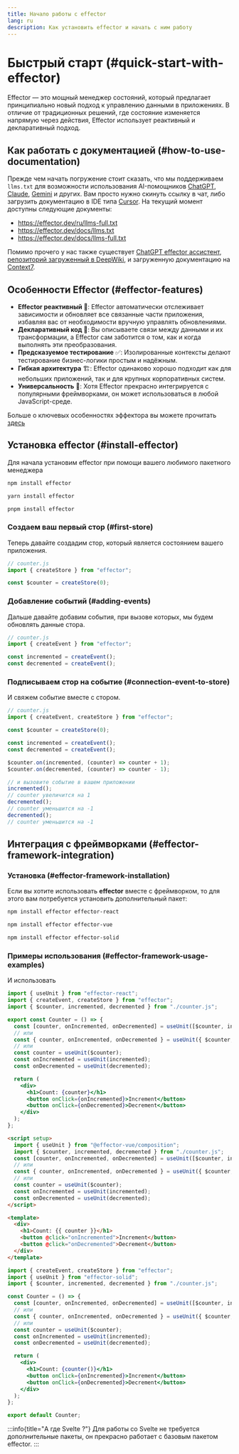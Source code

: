 ```yaml
---
title: Начало работы с effector
lang: ru
description: Как установить effector и начать с ним работу
---
```



# Быстрый старт (#quick-start-with-effector)

Effector — это мощный менеджер состояний, который предлагает принципиально новый подход к управлению данными в приложениях. В отличие от традиционных решений, где состояние изменяется напрямую через действия, Effector использует реактивный и декларативный подход.

## Как работать с документацией (#how-to-use-documentation)

Прежде чем начать погружение стоит сказать, что мы поддерживаем `llms.txt` для возможности использования AI-помощников [ChatGPT](https://chatgpt.com/), [Claude](https://claude.ai/), [Gemini](https://gemini.google.com) и других. Вам просто нужно скинуть ссылку в чат, либо загрузить документацию в IDE типа [Cursor](https://www.cursor.com/en).
На текущий момент доступны следующие документы:

- https://effector.dev/ru/llms-full.txt
- https://effector.dev/docs/llms.txt
- https://effector.dev/docs/llms-full.txt

Помимо прочего у нас также существует [ChatGPT effector ассистент](https://chatgpt.com/g/g-thabaCJlt-effector-assistant), [репозиторий загруженный в DeepWiki](https://deepwiki.com/effector/effector), и загруженную документацию на [Context7](https://context7.com/effector/effector).

## Особенности Effector (#effector-features)

- **Effector реактивный 🚀**: Effector автоматически отслеживает зависимости и обновляет все связанные части приложения, избавляя вас от необходимости вручную управлять обновлениями.
- **Декларативный код 📝**: Вы описываете связи между данными и их трансформации, а Effector сам заботится о том, как и когда выполнять эти преобразования.
- **Предсказуемое тестирование** ✅: Изолированные контексты делают тестирование бизнес-логики простым и надёжным.
- **Гибкая архитектура** 🏗️: Effector одинаково хорошо подходит как для небольших приложений, так и для крупных корпоративных систем.
- **Универсальность** 🔄: Хотя Effector прекрасно интегрируется с популярными фреймворками, он может использоваться в любой JavaScript-среде.

Больше о ключевых особенностях эффектора вы можете прочитать [здесь](/ru/introduction/core-concepts)

## Установка effector (#install-effector)

Для начала установим effector при помощи вашего любимого пакетного менеджера

<Tabs>
  <TabItem label="npm">

```bash
npm install effector
```

  </TabItem>
  <TabItem label="yarn">

```bash
yarn install effector
```

  </TabItem>
  <TabItem label="pnpm">

```bash
pnpm install effector
```

  </TabItem>
</Tabs>

### Создаем ваш первый стор (#first-store)

Теперь давайте создадим стор, который является состоянием вашего приложения.

```ts
// counter.js
import { createStore } from "effector";

const $counter = createStore(0);
```

### Добавление событий (#adding-events)

Дальше давайте добавим события, при вызове которых, мы будем обновлять данные стора.

```ts ins={3-4}
// counter.js
import { createEvent } from "effector";

const incremented = createEvent();
const decremented = createEvent();
```

### Подписываем стор на событие (#connection-event-to-store)

И свяжем событие вместе с стором.

```ts ins={9-10}
// counter.js
import { createEvent, createStore } from "effector";

const $counter = createStore(0);

const incremented = createEvent();
const decremented = createEvent();

$counter.on(incremented, (counter) => counter + 1);
$counter.on(decremented, (counter) => counter - 1);

// и вызовите событие в вашем приложении
incremented();
// counter увеличится на 1
decremented();
// counter уменьшится на -1
decremented();
// counter уменьшится на -1
```

## Интеграция с фреймворками (#effector-framework-integration)

### Установка (#effector-framework-installation)

Если вы хотите использовать **effector** вместе с фреймворком, то для этого вам потребуется установить дополнительный пакет:

<Tabs syncId="framework-choice">
  <TabItem label="React">

```bash
npm install effector effector-react
```

  </TabItem>
  <TabItem label="Vue">

```bash
npm install effector effector-vue
```

  </TabItem>
  <TabItem label="Solid">

```bash
npm install effector effector-solid
```

  </TabItem>
</Tabs>

### Примеры использования (#effector-framework-usage-examples)

И использовать

<Tabs syncId="framework-choice">
  <TabItem label="React">

```jsx
import { useUnit } from "effector-react";
import { createEvent, createStore } from "effector";
import { $counter, incremented, decremented } from "./counter.js";

export const Counter = () => {
  const [counter, onIncremented, onDecremented] = useUnit([$counter, incremented, decremented]);
  // или
  const { counter, onIncremented, onDecremented } = useUnit({ $counter, incremented, decremented });
  // или
  const counter = useUnit($counter);
  const onIncremented = useUnit(incremented);
  const onDecremented = useUnit(decremented);

  return (
    <div>
      <h1>Count: {counter}</h1>
      <button onClick={onIncremented}>Increment</button>
      <button onClick={onDecremented}>Decrement</button>
    </div>
  );
};
```

  </TabItem>
  <TabItem label="Vue">

```html
<script setup>
  import { useUnit } from "@effector-vue/composition";
  import { $counter, incremented, decremented } from "./counter.js";
  const [counter, onIncremented, onDecremented] = useUnit([$counter, incremented, decremented]);
  // или
  const { counter, onIncremented, onDecremented } = useUnit({ $counter, incremented, decremented });
  // или
  const counter = useUnit($counter);
  const onIncremented = useUnit(incremented);
  const onDecremented = useUnit(decremented);
</script>

<template>
  <div>
    <h1>Count: {{ counter }}</h1>
    <button @click="onIncremented">Increment</button>
    <button @click="onDecremented">Decrement</button>
  </div>
</template>
```

  </TabItem>
  <TabItem label="Solid">

```jsx
import { createEvent, createStore } from "effector";
import { useUnit } from "effector-solid";
import { $counter, incremented, decremented } from "./counter.js";

const Counter = () => {
  const [counter, onIncremented, onDecremented] = useUnit([$counter, incremented, decremented]);
  // или
  const { counter, onIncremented, onDecremented } = useUnit({ $counter, incremented, decremented });
  // или
  const counter = useUnit($counter);
  const onIncremented = useUnit(incremented);
  const onDecremented = useUnit(decremented);

  return (
    <div>
      <h1>Count: {counter()}</h1>
      <button onClick={onIncremented}>Increment</button>
      <button onClick={onDecremented}>Decrement</button>
    </div>
  );
};

export default Counter;
```

  </TabItem>
</Tabs>

:::info{title="А где Svelte ?"}
Для работы со Svelte не требуется дополнительные пакеты, он прекрасно работает с базовым пакетом effector.
:::
